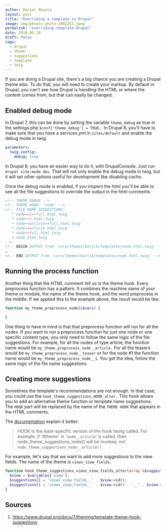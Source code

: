 ```yaml
---
author: Daniel Noyola
layout: post
title: "Overriding a template in Drupal"
image: img/pexels-photo-1002251.jpeg
permalink: "overriding-template-drupal"
date: 2018-05-18
draft: false
tags:
  - drupal
  - theme
  - suggestions
  - template
  - twig
---
```


If you are doing a Drupal site, there's a big chance you are creating a Drupal theme also. To do that, you will need to create your markup. By default in Drupal, you can't see how Drupal is handling the HTML or where the content comes from, but that can easily be changed.

## Enabled debug mode

In Drupal 7, this can be done by setting the variable `theme_debug` as true in the settings.php `$conf['theme_debug'] = TRUE;`. In Drupal 8, you'll have to make sure that you have a services.yml in `sites/default` and enable the debug mode in twig.

```yml
parameters:
  twig.config:
    debug: true
```

In Drupal 8, you have an easier way to do it, with DrupalConsole. Just run `drupal site:mode dev`. That will not only enable the debug mode in twig, but it will set other options useful for development like disabling cache.

Once the debug mode is enabled, if you inspect the html you'll be able to see all the file suggestions to override the output in the html comments.

```html
<!-- THEME DEBUG -->
<!-- THEME HOOK: 'node' -->
<!-- FILE NAME SUGGESTIONS:
   * node--1--full.html.twig
   * node--1.html.twig
   * node--article--full.html.twig
   * node--article.html.twig
   * node--full.html.twig
   x node.html.twig
-->
<!-- BEGIN OUTPUT from 'core/themes/bartik/templates/node.html.twig' -->
…
<!-- END OUTPUT from 'core/themes/bartik/templates/node.html.twig' -->
```

## Running the process function

Another thing that the HTML comment tell us is the theme hook. Every preprocess function has a pattern. It combines the machine name of your theme or module, the name of the theme hook, and the word preprocess in the middle. If we applied this to the example above, the result would be like:

```php
function my_theme_preprocess_node(&$vars) {

}
```

One thing to have in mind is that that preprocess function will run for all the nodes. If you want to run a preprocess function for just one node or one specific content type, you only need to follow the same logic of the file suggestions. For example, for all the nodes of type article, the function name would be `my_theme_preprocess_node__article.` For all the teasers would be `my_theme_preprocess_node__teaser` or for the node #1 the function name would be `my_theme_preprocess_node__1`. You get the idea, follow the same logic of the file name suggestions.

## Creating more suggestions

Sometimes the template's recommendations are not enough. In that case, you could use the `hook_theme_suggestions_HOOK_alter.` This hook allows you to add an alternative theme function or template name suggestions. The `HOOK` part will be replaced by the name of the `THEME HOOK` that appears in the HTML comments.

The [documentation](https://api.drupal.org/api/drupal/core%21lib%21Drupal%21Core%21Render%21theme.api.php/function/hook_theme_suggestions_HOOK_alter/8.5.x) explain it better:

> HOOK is the least-specific version of the hook being called. For example, if '#theme' => '`node__article`' is called, then node_theme_suggestions_node() will be invoked, not `node_theme_suggestions_node__article()`.

For example, let's say that we want to add more suggestions to the view fields. The name of the theme is `views_view_fields.`

```php
function hook_theme_suggestions_views_view_fields_alter(array &$suggestions, array $variables) {
  $view = $variables['view'];
  $suggestions[] = 'views_view_fields__' . $view->id();
  $suggestions[] = 'views_view_fields__' . $view->id() . '__' . $view->current_display;
}
```

## Sources

1. https://www.drupal.org/docs/7/theming/template-theme-hook-suggestions
